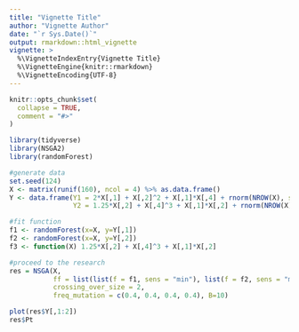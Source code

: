 ```yaml
---
title: "Vignette Title"
author: "Vignette Author"
date: "`r Sys.Date()`"
output: rmarkdown::html_vignette
vignette: >
  %\VignetteIndexEntry{Vignette Title}
  %\VignetteEngine{knitr::rmarkdown}
  %\VignetteEncoding{UTF-8}
---
```


```r
knitr::opts_chunk$set(
  collapse = TRUE,
  comment = "#>"
)
```


```r
library(tidyverse)
library(NSGA2)
library(randomForest)

#generate data
set.seed(124)
X <- matrix(runif(160), ncol = 4) %>% as.data.frame() 
Y <- data.frame(Y1 = 2*X[,1] + X[,2]^2 + X[,1]*X[,4] + rnorm(NROW(X), sd=0.5),
                Y2 = 1.25*X[,2] + X[,4]^3 + X[,1]*X[,2] + rnorm(NROW(X), sd=0.5))

#fit function
f1 <- randomForest(x=X, y=Y[,1])
f2 <- randomForest(x=X, y=Y[,2])
f3 <- function(X) 1.25*X[,2] + X[,4]^3 + X[,1]*X[,2]

#proceed to the research
res = NSGA(X, 
           ff = list(list(f = f1, sens = "min"), list(f = f2, sens = "min")),
           crossing_over_size = 2,
           freq_mutation = c(0.4, 0.4, 0.4, 0.4), B=10)

plot(res$Y[,1:2])
res$Pt

```

